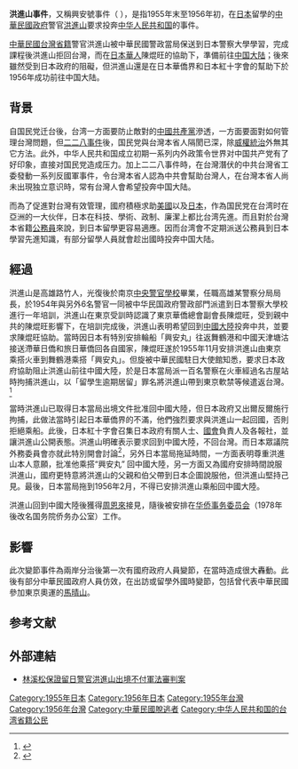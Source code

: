 {{inappropriate tone|time=2018-01-01T09:24:24+00:00}}
{{refimprove|time=2018-05-27T14:41:51+00:00}}
'''洪進山事件'''，又稱興安號事件（ {{Lang-ja|興安丸事件 レセプション事件}}），是指1955年末至1956年初，在[[日本|日本]]{{Translink|ja|警察大学校}}留學的[[中華民國政府|中華民國政府]]警官[[洪進山|洪進山]]要求投奔[[中华人民共和国|中华人民共和国]]的事件。

[[中華民國|中華民國]][[本省人|台灣省籍]]警官洪進山被中華民國警政當局保送到日本警察大學學習，完成課程後洪進山拒回台灣，而在[[日本華人|日本華人]]陳焜旺的協助下，準備前往[[中国大陆|中国大陆]]；後來雖然受到日本政府的阻礙，但洪進山還是在日本華僑界和日本紅十字會的幫助下於1956年成功前往中国大陆。

==背景==
自国民党迁台後，台湾一方面要防止敵對的[[中国共产党|中國共產黨]]滲透，一方面要面對如何管理台灣問題，但[[二二八事件|二二八事件]]後，国民党與台灣本省人隔閡已深，除[[威權統治|威權統治]]外無其它方法。此外，中华人民共和国成立初期一系列内外政策令世界对中国共产党有了好印象，直接对国民党造成压力。加上二二八事件時，在台灣潛伏的中共台灣省工委發動一系列反國軍事件，令台灣本省人認為中共會幫助台灣人，在台灣本省人尚未出現独立意识時，常有台灣人會希望投奔中国大陆。

而為了促進對台灣有效管理，國府積極求助[[美国|美國]]以及[[日本|日本]]，作為国民党在台湾时在亞洲的一大伙伴，日本在科技、學術、政制、廉潔上都比台湾先進。而且對於台灣本省籍[[公務員|公務員]]來說，到日本留學更容易適應。因而台湾會不定期派送公務員到日本學習先進知識，有部分留學人員就會趁出國時投奔中国大陆。

==經過==
洪進山是高雄路竹人，光復後於南京[[中央警官學校|中央警官學校]]畢業，任職高雄某警察分局局長，於1954年與另外6名警官一同被中华民国政府警政部門派遣到日本警察大學校進行一年培訓，洪進山在東京受訓時認識了東京華僑總會副會長陳焜旺，受到親中共的陳焜旺影響下，在培訓完成後，洪進山表明希望回到[[中国大陆|中國大陸]]投奔中共，並要求陳焜旺協助。當時因日本有特別安排輪船「興安丸」往返舞鶴港和中國天津塘沽接送滯華日僑和旅日華僑回各自國家，陳焜旺遂於1955年11月安排洪進山由東京乘搭火車到舞鶴港乘搭「興安丸」。但旋被中華民國駐日大使館知悉，要求日本政府協助阻止洪進山前往中國大陸，於是日本當局派一百名警察在火車經過名古屋站時拘捕洪進山，以「留學生逾期居留」罪名將洪進山帶到東京軟禁等候遣返台灣。<ref>{{Cite web|url=http://tailian.taiwan.cn/n1080/n1110/n1489/n153912/872401.html|title=侨领陈焜旺：六十年的爱国情怀（上）|author=郭平坦|date=2010-08-25|publisher=中华全国台湾同胞联谊会|language=zh-hans|accessdate=2016-08-05|quote=副標題"帮助同胞与日当局斡旋"一段|archive-date=2017-07-13|archive-url=https://web.archive.org/web/20170713152433/http://tailian.taiwan.cn/n1080/n1110/n1489/n153912/872401.html|dead-url=no}}</ref>

當時洪進山已取得日本當局出境文件批准回中國大陸，但日本政府又出爾反爾施行拘捕，此做法當時引起日本華僑界的不滿，他們強烈要求與洪進山一起回國，否則拒絕乘船。此後，日本紅十字會召集日本政府有關人士、[[國會_(日本)|國會]]負責人及各報社，並讓洪進山公開表態。洪進山明確表示要求回到中國大陸，不回台灣。而日本眾議院外務委員會亦就此特別開會討論<ref>{{Cite web|url=http://kokkai.ndl.go.jp/SENTAKU/syugiin/023/0082/02312030082002a.html|title=眾議院會議錄情報 第０２３回國會　外務委員會　第２號|author=日本眾議院外務委員會|date=1955-12-03|publisher=日本眾議院外務委員會|language=ja|accessdate=2016-08-05|quote=紀錄後半部|archive-url=https://web.archive.org/web/20160826173908/http://kokkai.ndl.go.jp/SENTAKU/syugiin/023/0082/02312030082002a.html|archive-date=2016-08-26|dead-url=yes}}</ref>，另外日本當局拖延時間，一方面表明尊重洪進山本人意願，批准他乘搭“興安丸” 回中國大陸，另一方面又為國府安排時間說服洪進山，國府更特意將洪進山的父親和伯父帶到日本企圖說服他，但洪進山堅持己見。最後，日本當局拖到1956年2月，不得已安排洪進山乘船回中國大陸。

洪進山回到中國大陸後獲得[[周恩來|周恩來]]接見，隨後被安排在[[华侨事务委员会|华侨事务委员会]]（1978年後改名国务院侨务办公室）工作。

==影響==
此次變節事件為兩岸分治後第一次有國府政府人員變節，在當時造成很大轟動。此後有部分中華民國政府人員仿效，在出訪或留學外國時變節，包括曾代表中華民國參加東京奧運的[[馬晴山|馬晴山]]。

== 参考文献 ==
{{Reflist}}

== 外部連結 ==
*[https://web.archive.org/web/20160818115419/https://aa.archives.gov.tw/archivesData.aspx?SystemID=0000013229 林溪松保證留日警官洪進山出境不付軍法審判案]

{{蔣中正政府時期中華民國外交}}

[[Category:1955年日本|Category:1955年日本]]
[[Category:1956年日本|Category:1956年日本]]
[[Category:1955年台灣|Category:1955年台灣]]
[[Category:1956年台灣|Category:1956年台灣]]
[[Category:中華民國脫逃者|Category:中華民國脫逃者]]
[[Category:中华人民共和国的台湾省籍公民|Category:中华人民共和国的台湾省籍公民]]